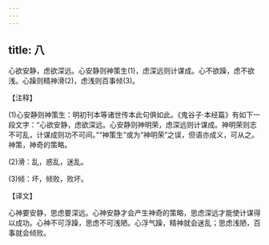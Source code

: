 ```yaml
---
---
---
```

title: 八
---



心欲安静，虑欲深远。心安静则神策生(1)，虑深远则计谋成。心不欲躁，虑不欲浅。心躁则精神滑(2)，虑浅则百事倾(3)。

【注释】

(1)心安静则神策生：明初刊本等诸世传本此句俱如此。《鬼谷子·本经篇》有如下一段文字：“心欲安静，虑欲深远。心安静则神明荣，虑深远则计谋成。神明荣则志不可乱，计谋成则功不可间。”“神策生”或为“神明荣”之误，但语亦成义，可从之。神策，神奇的策略。

(2)滑：乱，惑乱，迷乱。

(3)倾：坏，倾败，败坏。

【译文】

心神要安静，思虑要深远。心神安静才会产生神奇的策略，思虑深远才能使计谋得以成功。心神不可浮躁，思虑不可浅陋。心浮气躁，精神就会迷乱；思虑浅陋，百事就会倾败。